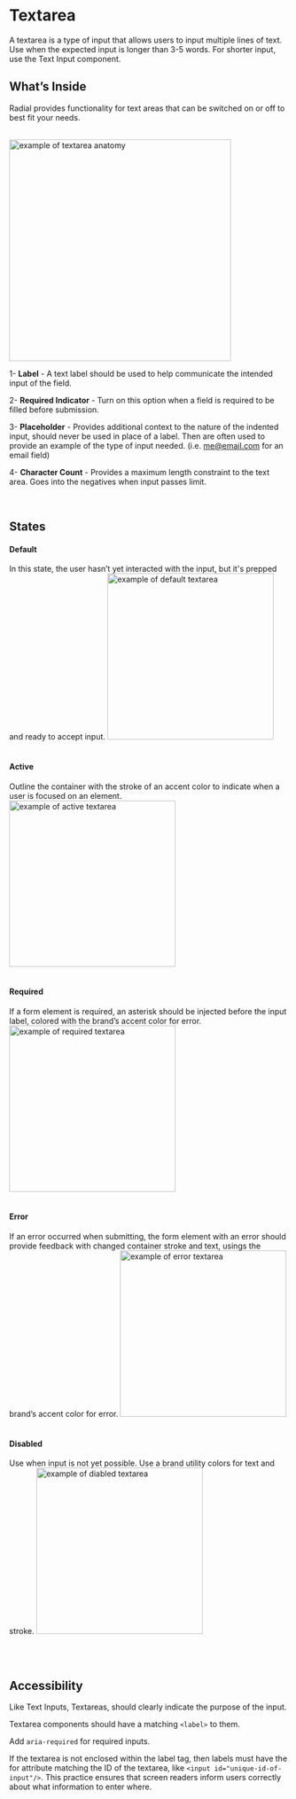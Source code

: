 

<Meta title="Components/Atoms/TextArea"/>

# Textarea

  
A textarea is a type of input that allows users to input multiple lines of text. Use when the expected input is longer than 3-5 words. For shorter input, use the Text Input component.
  
  

## What’s Inside

Radial provides functionality for text areas that can be switched on or off to best fit your needs.
<br/><br/>
  

 <img alt="example of textarea anatomy" src="./images/Molecules-TextArea-Anatomy.png" width="400" />
 
<br/>
  


1- **Label** - A text label should be used to help communicate the intended input of the field.
    
2- **Required Indicator** - Turn on this option when a field is required to be filled before submission.    

3- **Placeholder** - Provides additional context to the nature of the indented input, should never be used in place of a label. Then are often used to provide an example of the type of input needed. (i.e. [me@email.com](mailto:my@email.com) for an email field)

4- **Character Count** - Provides a maximum length constraint to the text area. Goes into the negatives when input passes limit.

  
  <br/>


## States

#### **Default**
In this state, the user hasn’t yet interacted with the input, but it's prepped and ready to accept input.
 <img alt="example of default textarea" src="./images/Molecules-TextArea-DefaultState.png" width="300" />
<br/><br/>

#### **Active**
Outline the container with the stroke of an accent color to indicate when a user is focused on an element.
 <img alt="example of active textarea" src="./images/Molecules-TextArea-ActiveState.png" width="300" />
<br/><br/>

#### **Required**  
If a form element is required, an asterisk should be injected before the input label, colored with the brand’s accent color for error.
 <img alt="example of required textarea" src="./images/Molecules-TextArea-RequiredState.png" width="300" />
  <br/><br/>


#### **Error**
If an error occurred when submitting, the form element with an error should provide feedback with changed container stroke and text, usings the brand’s accent color for error.
 <img alt="example of error textarea" src="./images/Molecules-TextArea-ErrorState.png" width="300" />
  <br/><br/>

#### **Disabled**
Use when input is not yet possible. Use a brand utility colors for text and stroke.
 <img alt="example of diabled textarea" src="./images/Molecules-TextArea-DisabledState.png" width="300" />

  <br/><br/>

  
  
 
  

## Accessibility

Like Text Inputs, Textareas, should clearly indicate the purpose of the input.

  

Textarea components should have a matching `<label>` to them.


Add `aria-required` for required inputs.

  
If the textarea is not enclosed within the label tag, then labels must have the for attribute matching the ID of the textarea, like `<input id="unique-id-of-input"/>`. This practice ensures that screen readers inform users correctly about what information to enter where.
